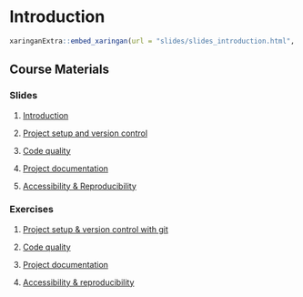 # Introduction

```r
xaringanExtra::embed_xaringan(url = "slides/slides_introduction.html", ratio = "4:3")

```

## Course Materials 

### Slides

1. [Introduction](../slides/slides_introduction.html)

2. [Project setup and version control](../slides/slides_project-setup.html)

3. [Code quality](../slides/slides_code-quality.html)

4. [Project documentation](../slides/slides_documentation.html)

5. [Accessibility & Reproducibility](../slides/slides_reproducibility.html)

### Exercises

1. [Project setup & version control with git](../exercises/project-setup.md)

2. [Code quality](../exercises/code-quality.md)

3. [Project documentation](../exercises/documentation.md)

4. [Accessibility & reproducibility](../exercises/reproducibility.md) 